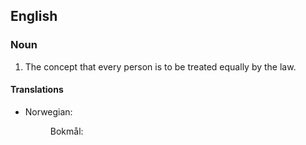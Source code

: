 ==English==
{{slim-wikipedia}}

===Noun===
{{en-plural noun}}

# The concept that every person is to be treated equally by the law.

====Translations====
{{trans-top|concept of equal treatment}}
* Norwegian:
*: Bokmål: {{t|nb|like rettigheter|p}}
{{trans-mid}}
{{trans-bottom}}